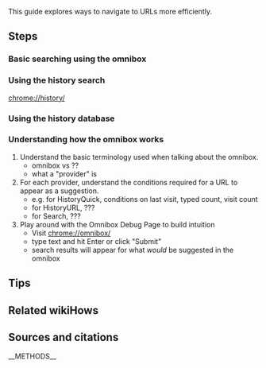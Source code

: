 This guide explores ways to navigate to URLs more efficiently.

==Steps==

===Basic searching using the omnibox===

===Using the history search===

chrome://history/

===Using the history database===

===Understanding how the omnibox works===

# Understand the basic terminology used when talking about the omnibox.
#* omnibox vs ??
#* what a "provider" is
# For each provider, understand the conditions required for a URL to appear as a suggestion.
#* e.g. for HistoryQuick, conditions on last visit, typed count, visit count
#* for HistoryURL, ???
#* for Search, ???
# Play around with the Omnibox Debug Page to build intuition
#* Visit chrome://omnibox/
#* type text and hit Enter or click "Submit"
#* search results will appear for what ''would'' be suggested in the omnibox

==Tips==

==Related wikiHows==

== Sources and citations ==
{{reflist}}
__METHODS__
